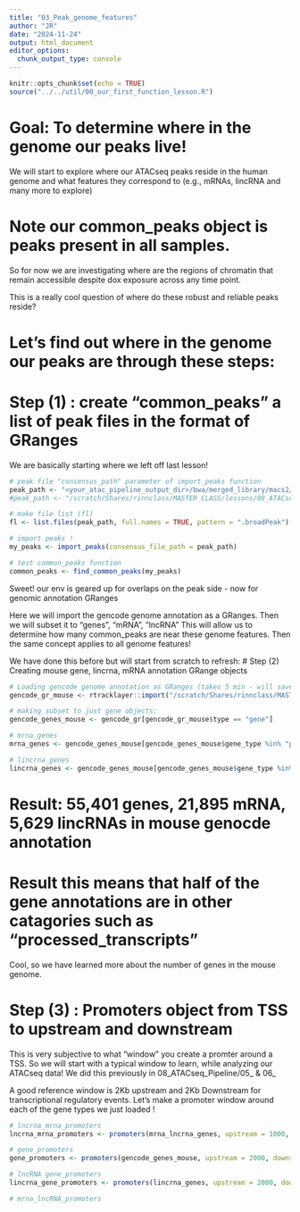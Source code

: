 ```yaml
---
title: "03_Peak_genome_features"
author: "JR"
date: "2024-11-24"
output: html_document
editor_options: 
  chunk_output_type: console
---
```


```r
knitr::opts_chunk$set(echo = TRUE)
source("../../util/00_our_first_function_lesson.R")
```

# Goal: To determine where in the genome our peaks live!
We will start to explore where our ATACseq peaks reside in the human genome
and what features they correspond to (e.g., mRNAs, lincRNA and many more to explore)

# Note our common_peaks object is peaks present in all samples.
So for now we are investigating where are the regions of chromatin
that remain accessible despite dox exposure across any time point.

This is a really cool question of where do these robust and reliable peaks reside?

# Let's find out where in the genome our peaks are through these steps:

# Step (1) : create "common_peaks" a list of peak files in the format of GRanges
We are basically starting where we left off last lesson!

```r

# peak file "consensus_path" parameter of import_peaks function
peak_path <- "<your_atac_pipeline_output_dir>/bwa/merged_library/macs2/broad_peak"
#peak_path <- "/scratch/Shares/rinnclass/MASTER_CLASS/lessons/08_ATACseq_pipeline/00_run_pipeline/00_pipeline_run/pipeline_run/bwa/merged_library/macs2/broad_peak"

# make file list (fl)
fl <- list.files(peak_path, full.names = TRUE, pattern = ".broadPeak")

# import peaks !
my_peaks <- import_peaks(consensus_file_path = peak_path)

# test common_peaks function 
common_peaks <- find_common_peaks(my_peaks)

```
Sweet! our env is geared up for overlaps on the peak side 
- now for genomic annotation GRanges

Here we will import the gencode genome annotation as a GRanges.
Then we will subset it to "genes", "mRNA", "lncRNA" 
This will allow us to determine how many common_peaks are 
near these genome features. Then the same concept applies to all genome features!

We have done this before but will start from scratch to refresh:
# Step (2) Creating mouse gene, lincrna, mRNA annotation GRange objects

```r

# Loading gencode genome annotation as GRanges (takes 5 min - will save at end)
gencode_gr_mouse <- rtracklayer::import("/scratch/Shares/rinnclass/MASTER_CLASS/GENOMES/M25/gencode.vM25.annotation.gtf")

# making subset to just gene objects:
gencode_genes_mouse <- gencode_gr[gencode_gr_mouse$type == "gene"] 

# mrna_genes
mrna_genes <- gencode_genes_mouse[gencode_genes_mouse$gene_type %in% "protein_coding"]

# lincrna_genes
lincrna_genes <- gencode_genes_mouse[gencode_genes_mouse$gene_type %in% "lincRNA"]

```
# Result: 55,401 genes, 21,895 mRNA, 5,629 lincRNAs in mouse genocde annotation 
# Result this means that half of the gene annotations are in other catagories such as "processed_transcripts"

Cool, so we have learned more about the number of genes in the mouse genome.

# Step (3) : Promoters object from TSS to upstream and downstream
This is very subjective to what "window" you create a promter around a TSS. 
So we will start with a typical window to learn, while analyzing our ATACseq data!
We did this previously in 08_ATACseq_Pipeline/05_ & 06_ 

A good reference window is 2Kb upstream and 2Kb Downstream for transcriptional regulatory events.
Let's make a promoter window around each of the gene types we just loaded !

```r

# lncrna_mrna_promoters
lncrna_mrna_promoters <- promoters(mrna_lncrna_genes, upstream = 1000, downstream = 1000)

# gene_promoters
gene_promoters <- promoters(gencode_genes_mouse, upstream = 2000, downstream = 2000)

# lncRNA gene_promoters
lincrna_gene_promoters <- promoters(lincrna_genes, upstream = 2000, downstream = 2000)

# mrna_lncRNA_promoters




```














